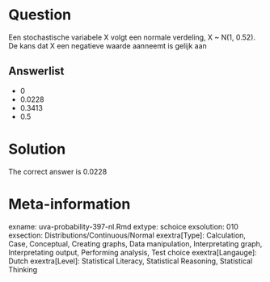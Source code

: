 Question
========

Een stochastische variabele X volgt een normale verdeling, X ~ N(1, 0.52). De kans dat X een negatieve waarde aanneemt is gelijk aan

Answerlist
----------
* 0
* 0.0228
* 0.3413
* 0.5

Solution
========

The correct answer is  0.0228

Meta-information
================
exname: uva-probability-397-nl.Rmd
extype: schoice
exsolution: 010
exsection: Distributions/Continuous/Normal
exextra[Type]: Calculation, Case, Conceptual, Creating graphs, Data manipulation, Interpretating graph, Interpretating output, Performing analysis, Test choice
exextra[Langauge]: Dutch
exextra[Level]: Statistical Literacy, Statistical Reasoning, Statistical Thinking
